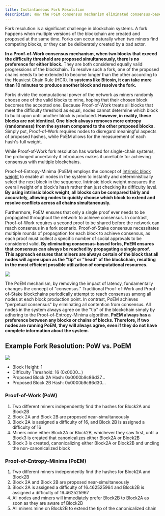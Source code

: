 ```yaml
---
title: Instantaneous Fork Resolution
description: How the PoEM consensus mechanism eliminated consensus-based forks.
---
```


Fork resolution is a significant challenge in blockchain systems. A fork happens when multiple versions of the blockchain are created and proposed at the same time. Forks can occur naturally when two miners find competing blocks, or they can be deliberately created by a bad actor.

**In a Proof-of-Work consensus mechanism, when two blocks that exceed the difficulty threshold are proposed simultaneously, there is no preference for either block.** They are both considered equally valid progressions of the blockchain. To resolve such a fork, one of the proposed chains needs to be extended to become longer than the other according to the Heaviest Chain Rule (HCR). **In systems like Bitcoin, it can take more than 10 minutes to produce another block and resolve the fork.**

Forks divide the computational power of the network as miners randomly choose one of the valid blocks to mine, hoping that their chosen block becomes the accepted one. Because Proof-of-Work treats all blocks that meet the difficulty threshold as equal, nodes cannot determine which block to build upon until another block is produced. **However, in reality, these blocks are not identical. One block always removes more entropy (randomness) from the system compared to the other proposed blocks.** Simply put, Proof-of-Work requires nodes to disregard meaningful aspects of proposed hashes, while PoEM allows for the measurement of each hash's full weight.

While Proof-of-Work fork resolution has worked for single-chain systems, the prolonged uncertainty it introduces makes it unreliable for achieving consensus with multiple blockchains.

Proof-of-Entropy-Minima (PoEM) employs the concept of [intrinsic block weight](/learn/advanced-introduction/poem/instant-fork-resolution/intrinsic-block-weight) to enable all nodes in the system to instantly and deterministically select the next block in the sequence. Intrinsic block weight measures the overall weight of a block's hash rather than just checking its difficulty level. **By using intrinsic block weight, all blocks can be compared fairly and accurately, allowing nodes to quickly choose which block to extend and resolve conflicts across all chains simultaneously.**

Furthermore, PoEM ensures that only a single proof ever needs to be propagated throughout the network to achieve consensus. In contrast, Proof-of-Work requires a second proof to be shared before the network can reach consensus in a fork scenario. Proof-of-Stake consensus necessitates multiple rounds of propagation for each block to achieve consensus, as each proof must collect a specific number of social approvals to be considered valid. **By eliminating consensus-based forks, PoEM ensures that consensus can always be reached by propagating a single proof. This approach ensures that miners are always certain of the block that all nodes will agree upon as the "tip" or "head" of the blockchain, resulting in the most efficient possible utilization of computational resources.**

<Frame>
	<img src='/images/PoWvsPoEMForkResolution.jpg' />
</Frame>

The PoEM mechanism, by removing the impact of latency, fundamentally changes the concept of "consensus." Traditional Proof-of-Work and Proof-of-Stake blockchains periodically attempt to reach consensus among all nodes at each block production point. In contrast, PoEM achieves "perpetual consensus" by eliminating all contention from consensus. All nodes in the system always agree on the "tip" of the blockchain simply by adhering to the Proof-of-Entropy-Minima algorithm. **PoEM always has a preference between any blocks or chains of blocks. Therefore, if two nodes are running PoEM, they will always agree, even if they do not have complete information about the system.**

## Example Fork Resolution: PoW vs. PoEM

<Frame>
	<img src='/images/ForkResolutionDiagram.jpg' />
</Frame>

- Block Height: 1
- Difficulty Threshold: 16 (0x0000...)
- Proposed Block 2A Hash: 0x0000b9c86d37...
- Proposed Block 2B Hash: 0x0000b9c86d30...

### Proof-of-Work (PoW)

1. Two different miners independently find the hashes for Block2A and Block2B
2. Block 2A and Block 2B are proposed near-simultaneously
3. Block 2A is assigned a difficulty of 16, and Block 2B is assigned a difficulty of 16
4. Miners mine either Block2A or Block2B, whichever they saw first, until a Block3 is created that canonicalizes either Block2A or Block2B
5. Block 3 is created, canonicalizing either Block2A or Block2B and uncling the non-canonicalized block

### Proof-of-Entropy-Minima (PoEM)

1. Two different miners independently find the hashes for Block2A and Block2B
2. Block 2A and Block 2B are proposed near-simultaneously
3. Block 2A is assigned a difficulty of 16.462525964 and Block2B is assigned a difficulty of 16.462525967
4. All nodes and miners will immediately prefer Block2B to Block2A as soon as they are aware of Block2B
5. All miners mine on Block2B to extend the tip of the canonicalized chain
